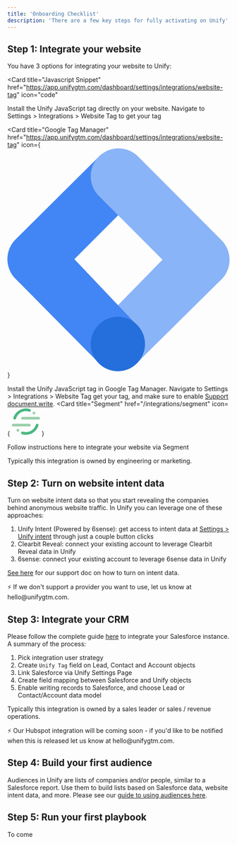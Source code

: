 ```yaml
---
title: 'Onboarding Checklist'
description: 'There are a few key steps for fully activating on Unify'
---
```


## Step 1: Integrate your website

You have 3 options for integrating your website to Unify:

<Card
  title="Javascript Snippet"
  href="https://app.unifygtm.com/dashboard/settings/integrations/website-tag"
  icon="code"
>
  Install the Unify JavaScript tag directly on your website. Navigate to
  Settings > Integrations > Website Tag to get your tag
</Card>

<Card
  title="Google Tag Manager"
  href="https://app.unifygtm.com/dashboard/settings/integrations/website-tag"
  icon={
    <svg
      className="h-6 w-6"
      width="800px"
      height="800px"
      viewBox="0 0 256 256"
      version="1.1"
      xmlns="http://www.w3.org/2000/svg"
      xmlns:xlink="http://www.w3.org/1999/xlink"
      preserveAspectRatio="xMidYMid"
    >
      <g>
        <polygon
          fill="#8AB4F8"
          points="150.261818 245.516364 105.825455 202.185455 201.258182 104.730909 247.265455 149.821818"
        ></polygon>
        <path
          d="M150.450909,53.9381818 L106.174545,8.73090909 L9.36,104.629091 C-3.12,117.109091 -3.12,137.341818 9.36,149.836364 L104.72,245.821818 L149.810909,203.64 L77.1563636,127.232727 L150.450909,53.9381818 Z"
          fill="#4285F4"
        ></path>
        <path
          d="M246.625455,105.370909 L150.625455,9.37090909 C138.130909,-3.12363636 117.869091,-3.12363636 105.374545,9.37090909 C92.88,21.8654545 92.88,42.1272727 105.374545,54.6218182 L201.374545,150.621818 C213.869091,163.116364 234.130909,163.116364 246.625455,150.621818 C259.12,138.127273 259.12,117.865455 246.625455,105.370909 Z"
          fill="#8AB4F8"
        ></path>
        <circle
          fill="#246FDB"
          cx="127.265455"
          cy="224.730909"
          r="31.2727273"
        ></circle>
      </g>
    </svg>
  }
>
  Install the Unify JavaScript tag in Google Tag Manager. Navigate to Settings >
  Integrations > Website Tag get your tag, and make sure to enable [Support
  document.write](https://www.notion.so/Integrate-Unify-to-your-website-9d085875792e4ef5ba69e6ef81e7e553?pvs=21).
</Card>
<Card
  title="Segment"
  href="/integrations/segment"
  icon={
    <svg
      className="h-6 w-6"
      xmlns="http://www.w3.org/2000/svg"
      width="64"
      height="64"
      viewBox="0 0 64 64"
    >
      <g transform="matrix(.768307 0 0 .768307 0 2.304922)">
        <path
          d="M51.9 52.8H4c-2.2 0-4-1.8-4-4s1.8-4 4-4h47.9c2.2 0 4 1.8 4 4s-1.8 4-4 4z"
          fill="#99cfac"
        />
        <path
          d="M41.7 77.3c-3.9 0-7.8-.6-11.5-1.7-2.1-.7-3.3-2.9-2.6-5s2.9-3.3 5-2.6c2.9.9 6 1.4 9.1 1.4 13.6 0 25.4-8.7 29.3-21.7.6-2.1 2.9-3.3 5-2.7s3.3 2.9 2.7 5c-5.1 16.3-19.9 27.3-37 27.3z"
          fill="#49b881"
        />
        <path
          d="M79.3 32.5H31.4c-2.2 0-4-1.8-4-4s1.8-4 4-4h47.9c2.2 0 4 1.8 4 4s-1.8 4-4 4z"
          fill="#99cfac"
        />
        <path
          d="M8.5 32.5c-.4 0-.8-.1-1.2-.2-2.1-.6-3.3-2.9-2.7-5C9.7 11 24.5 0 41.7 0c3.9 0 7.8.6 11.5 1.7 2.1.7 3.3 2.9 2.6 5s-2.9 3.3-5 2.6c-2.9-.9-6-1.4-9.1-1.4-13.6 0-25.4 8.7-29.3 21.7-.6 1.8-2.2 2.9-3.9 2.9z"
          fill="#49b881"
        />
        <g fill="#99cfac">
          <circle r="4" cy="13.3" cx="65.4" />
          <circle r="4" cy="64.1" cx="17.9" />
        </g>
      </g>
    </svg>
  }
>
  Follow instructions here to integrate your website via Segment
</Card>

Typically this integration is owned by engineering or marketing.

## Step 2: Turn on website intent data

Turn on website intent data so that you start revealing the companies behind anonymous website traffic. In Unify you can leverage one of these approaches:

1. Unify Intent (Powered by 6sense): get access to intent data at [Settings > Unify intent](https://app.unifygtm.com/dashboard/settings/integrations/unify-intent) through just a couple button clicks
2. Clearbit Reveal: connect your existing account to leverage Clearbit Reveal data in Unify
3. 6sense: connect your existing account to leverage 6sense data in Unify

[See here](/intent) for our support doc on how to turn on intent data.

<aside>
⚡ If we don't support a provider you want to use, let us know at hello@unifygtm.com.

</aside>

## Step 3: Integrate your CRM

Please follow the complete guide [here](/integrations/salesforce) to integrate your Salesforce instance. A summary of the process:

1. Pick integration user strategy
2. Create `Unify Tag` field on Lead, Contact and Account objects
3. Link Salesforce via Unify Settings Page
4. Create field mapping between Salesforce and Unify objects
5. Enable writing records to Salesforce, and choose Lead or Contact/Account data model

Typically this integration is owned by a sales leader or sales / revenue operations.

<Note>
  ⚡ Our Hubspot integration will be coming soon - if you'd like to be notified
  when this is released let us know at hello@unifygtm.com.
</Note>

## Step 4: Build your first audience

Audiences in Unify are lists of companies and/or people, similar to a Salesforce report. Use them to build lists based on Salesforce data, website intent data, and more. Please see our [guide to using audiences here](https://www.notion.so/How-to-create-an-audience-230cfa6fbc8945dfa28c18adb03276f6?pvs=21).

## Step 5: Run your first playbook

To come
